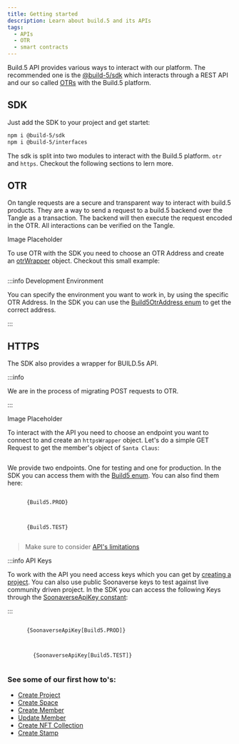 ```yaml
---
title: Getting started
description: Learn about build.5 and its APIs
tags:
  - APIs
  - OTR
  - smart contracts
---
```



Build.5 API provides various ways to interact with our platform. The recommended one is the [@build-5/sdk](https://www.npmjs.com/package/@build-5/sdk) which interacts through a REST API and our so called [OTRs](#otr) with the Build.5 platform.

## SDK

Just add the SDK to your project and get startet:

```bash npm2yarn
npm i @build-5/sdk
npm i @build-5/interfaces
```

The sdk is split into two modules to interact with the Build.5 platform. `otr` and `https`. Checkout the following sections to lern more.

## OTR

On tangle requests are a secure and transparent way to interact with build.5 products. They are a way to send a request to a build.5 backend over the Tangle as a transaction. 
The backend will then execute the request encoded in the OTR. All interactions can be verified on the Tangle.

Image Placeholder

To use OTR with the SDK you need to choose an OTR Address and create an [otrWrapper](./reference-api/classes/OtrWrapper.md) object. Checkout this small example:
```tsx file=../../packages/sdk/examples/basic_otr.ts
```

:::info Development Environment

You can specify the environment you want to work in, by using the specific OTR Address. In the SDK you can use the [Build5OtrAddress enum](./reference-api/enums/Build5OtrAddress.md) to get the correct address.

:::

## HTTPS

The SDK also provides a wrapper for BUILD.5s API.

:::info

We are in the process of migrating POST requests to OTR.

:::

Image Placeholder

To interact with the API you need to choose an endpoint you want to connect to and create an `httpsWrapper` object.
Let's do a simple GET Request to get the member's object of `Santa Claus`:
```tsx file=../../packages/sdk/examples/basic_https.ts
```

We provide two endpoints. One for testing and one for production.  In the SDK you can access them with the [Build5 enum](./reference-api/enums/Build5.md). You can also find them here:

<Tabs groupId="environment">
  <TabItem value="production" label="Production Endpoint">
    <pre><code>
      {Build5.PROD}
    </code></pre>
  </TabItem>
  <TabItem value="testing" label="Testing Endpoint">
    <pre><code>
      {Build5.TEST}
    </code></pre>
  </TabItem>
</Tabs>

> Make sure to consider [API's limitations](limitations)

:::info API Keys

To work with the API you need access keys which you can get by [creating a project](./how-to/project/create-project.mdx).
You can also use public Soonaverse keys to test against live community driven project. In the SDK you can access the following Keys through the [SoonaverseApiKey constant](./reference-api/modules#soonaverseapikey):

:::

<Tabs groupId="environment">
  <TabItem value="production" label="Production Key">
    <pre><code>
      {SoonaverseApiKey[Build5.PROD]}
    </code></pre>
  </TabItem>
    <TabItem value="testing" label="Testing Key">
      <pre><code>
        {SoonaverseApiKey[Build5.TEST]}
      </code></pre>
    </TabItem>
</Tabs>

### See some of our first how to's:
- [Create Project](how-to/project/create-project)
- [Create Space](how-to/dao-management/space/create-space)
- [Create Member](how-to/dao-management/member/create-member)
- [Update Member](how-to/dao-management/member/update-member)
- [Create NFT Collection](how-to/nft/create-collection)
- [Create Stamp](how-to/stamp/create-stamp)